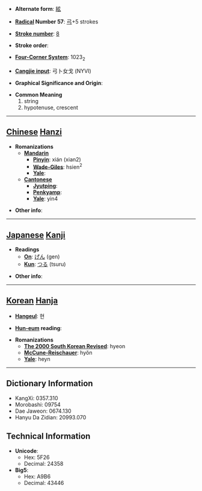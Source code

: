 * '''Alternate form''': [[絃]]

* '''[[Wiktionary:Chinese radical index| Radical]] Number 57''': [[Wiktionary:Chinese radical index 弓|弓]]+5 strokes

* '''[[Wiktionary:Chinese total strokes index|Stroke number]]''': [[Wiktionary:Chinese total strokes index 8|8]]

* '''Stroke order''': 

* '''[[Wiktionary:Chinese four corner index|Four-Corner System]]''': 1023<sub>2</sub>

* '''[[Wiktionary:Chinese Cangjie index|Cangjie input]]''': 弓卜女戈 (NYVI)

* '''Graphical Significance and Origin''': 

* '''Common Meaning'''
*#string
*# hypotenuse, crescent


----

== [[Chinese]] [[Hanzi]] ==

* '''Romanizations'''
** '''[[Mandarin]]'''
*** '''[[Pinyin]]''': xián (xian2)
*** '''[[Wade-Giles]]''': hsien<sup>2</sup>
*** '''[[Yale]]''': 
** '''[[Cantonese]]'''
*** '''[[Jyutping]]''':
*** '''[[Penkyamp]]''': 
*** '''[[Yale]]''': yin4

* '''Other info''': 

----

== [[Japanese]] [[Kanji]] ==

* '''Readings'''
** '''[[On]]''': [[げん]] (gen)
** '''[[Kun]]''': [[つる]] (tsuru)

* '''Other info''':  

----

== [[Korean]] [[Hanja]] ==

* '''[[Hangeul]]''': 현

* '''[[Hun-eum]] reading''': 

* '''Romanizations'''
** '''[[The 2000 South Korean Revised Romanization|The 2000 South Korean Revised]]''': hyeon
** '''[[McCune-Reischauer]]''': hyŏn
** '''[[Yale]]''': heyn

----

== Dictionary Information ==

* KangXi: 0357.310
* Morobashi: 09754
* Dae Jaweon: 0674.130
* Hanyu Da Zidian: 20993.070

== Technical Information ==

* '''Unicode''':
** Hex: 5F26
** Decimal: 24358
* '''Big5''':
** Hex: A9B6
** Decimal: 43446